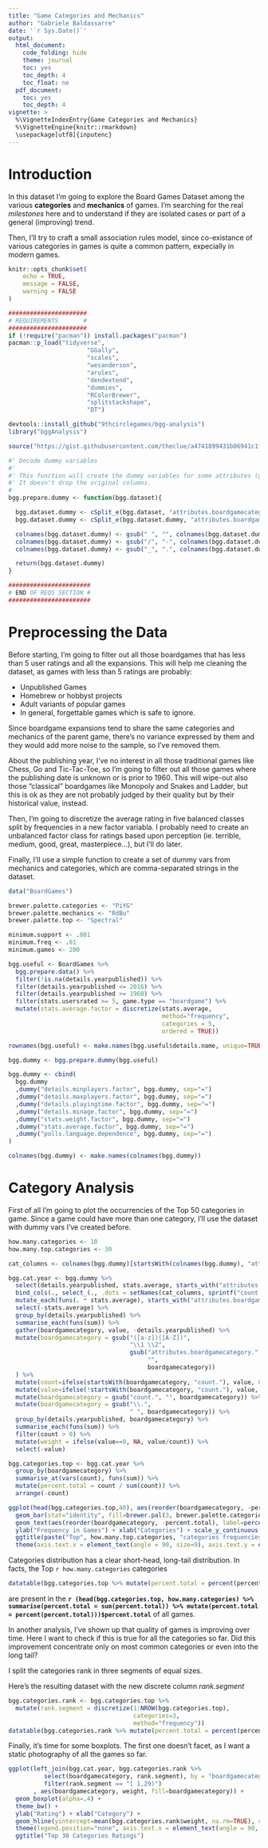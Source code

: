 ```yaml
---
title: "Game Categories and Mechanics"
author: "Gabriele Baldassarre"
date: '`r Sys.Date()`'
output:
  html_document:
    code_folding: hide
    theme: journal
    toc: yes
    toc_depth: 4
    toc_float: no
  pdf_document:
    toc: yes
    toc_depth: 4
vignette: >
  %\VignetteIndexEntry{Game Categories and Mechanics}
  %\VignetteEngine{knitr::rmarkdown}
  \usepackage[utf8]{inputenc}
---
```


# Introduction

In this dataset I'm going to explore the Board Games Dataset among the various __categories__ and __mechanics__ of games. I'm searching for the real _milestones_ here and to understand if they are isolated cases or part of a general (improving) trend.

Then, I'll try to craft a small association rules model, since co-existance of various categories in games is quite a common pattern, expecially in modern games.

```r
knitr::opts_chunk$set(
	echo = TRUE,
	message = FALSE,
	warning = FALSE
)
```

```r
######################
# REQUIREMENTS       #
######################
if (!require("pacman")) install.packages("pacman")
pacman::p_load("tidyverse",
                      "GGally",
                      "scales",
                      "wesanderson",
                      "arules",
                      "dendextend",
                      "dummies",
                      "RColorBrewer",
                      "splitstackshape",
                      "DT")

devtools::install_github("9thcirclegames/bgg-analysis")
library("bggAnalysis")

source("https://gist.githubusercontent.com/theclue/a4741899431b06941c1f529d6aac4387/raw/f69d9b5a420e2c4707acad69f31c6e6a3c15e559/ggplot-multiplot.R")

#' Decode dummy variables
#'
#' This function will create the dummy variables for some attributes (game category and game mechanic atm).
#' It doesn't drop the original columns.
#
bgg.prepare.dummy <- function(bgg.dataset){

  bgg.dataset.dummy <- cSplit_e(bgg.dataset, "attributes.boardgamecategory", type="character", fill=0, drop=TRUE)
  bgg.dataset.dummy <- cSplit_e(bgg.dataset.dummy, "attributes.boardgamemechanic", type="character", fill=0, drop=TRUE)

  colnames(bgg.dataset.dummy) <- gsub(" ", "", colnames(bgg.dataset.dummy))
  colnames(bgg.dataset.dummy) <- gsub("/", "-", colnames(bgg.dataset.dummy))
  colnames(bgg.dataset.dummy) <- gsub("_", ".", colnames(bgg.dataset.dummy))

  return(bgg.dataset.dummy)
}

#######################
# END OF REQS SECTION #
#######################
```

# Preprocessing the Data
Before starting, I'm going to filter out all those boardgames that has less than 5 user ratings and all the expansions.
This will help me cleaning the dataset, as games with less than 5 ratings are probably:

* Unpublished Games
* Homebrew or hobbyst projects
* Adult variants of popular games
* In general, forgettable games which is safe to ignore.

Since boardgame expansions tend to share the same categories and mechanics of the parent game, there's no variance expressed by them and they would add more noise to the sample, so I've removed them.

About the publishing year, I've no interest in all those traditional games like Chess, Go and Tic-Tac-Toe, so I'm going to filter out all those games where the publishing date is unknown or is prior to 1960. This will wipe-out also those "classical" boardgames like Monopoly and Snakes and Ladder, but this is ok as they are not probably judged by their quality but by their historical value, instead.

Then, I'm going to discretize the average rating in five balanced classes split by frequencies in a new factor variabla. I probably need to create an unbalanced factor class for ratings based upon perception (ie. terrible, medium, good, great, masterpiece...), but I'll do later.

Finally, I'll use a simple function to create a set of dummy vars from mechanics and categories, which are comma-separated strings in the dataset.
```r
data("BoardGames")

brewer.palette.categories <- "PiYG"
brewer.palette.mechanics <- "RdBu"
brewer.palette.top <- "Spectral"

minimum.support <- .001
minimum.freq <- .01
minimum.games <- 200

bgg.useful <- BoardGames %>% 
  bgg.prepare.data() %>%
  filter(!is.na(details.yearpublished)) %>% 
  filter(details.yearpublished <= 2016) %>%
  filter(details.yearpublished >= 1960) %>%
  filter(stats.usersrated >= 5, game.type == "boardgame") %>%
  mutate(stats.average.factor = discretize(stats.average,
                                           method="frequency",
                                           categories = 5, 
                                           ordered = TRUE))

rownames(bgg.useful) <- make.names(bgg.useful$details.name, unique=TRUE)

bgg.dummy <- bgg.prepare.dummy(bgg.useful)

bgg.dummy <- cbind(
  bgg.dummy
  ,dummy("details.minplayers.factor", bgg.dummy, sep="=")
  ,dummy("details.maxplayers.factor", bgg.dummy, sep="=")
  ,dummy("details.playingtime.factor", bgg.dummy, sep="=")
  ,dummy("details.minage.factor", bgg.dummy, sep="=")
  ,dummy("stats.weight.factor", bgg.dummy, sep="=")
  ,dummy("stats.average.factor", bgg.dummy, sep="=")
  ,dummy("polls.language.dependence", bgg.dummy, sep="=")
)

colnames(bgg.dummy) <- make.names(colnames(bgg.dummy))
```

# Category Analysis
First of all I'm going to plot the occurrencies of the Top 50 categories in game. Since a game could have more than one category, I'll use the dataset with dummy vars I've created before.

```r
how.many.categories <- 10
how.many.top.categories <- 30

cat_columns <- colnames(bgg.dummy)[startsWith(colnames(bgg.dummy), "attributes.boardgamecategory.")]

bgg.cat.year <- bgg.dummy %>%
  select(details.yearpublished, stats.average, starts_with("attributes.boardgamecategory.")) %>%
  bind_cols(., select_(., .dots = setNames(cat_columns, sprintf("count.%s", cat_columns)))) %>%
  mutate_each(funs(. * stats.average), starts_with("attributes.boardgamecategory.")) %>%
  select(-stats.average) %>%
  group_by(details.yearpublished) %>%
  summarise_each(funs(sum)) %>%
  gather(boardgamecategory, value, -details.yearpublished) %>%
  mutate(boardgamecategory = gsub("([a-z])([A-Z])",
                                  "\\1 \\2",
                                  gsub("attributes.boardgamecategory.", 
                                       "",
                                       boardgamecategory))
  ) %>%
  mutate(count=ifelse(startsWith(boardgamecategory, "count."), value, 0)) %>%
  mutate(value=ifelse(!startsWith(boardgamecategory, "count."), value, 0)) %>%
  mutate(boardgamecategory = gsub("count.", "", boardgamecategory)) %>%
  mutate(boardgamecategory = gsub("\\.",
                                  " ", boardgamecategory)) %>%
  group_by(details.yearpublished, boardgamecategory) %>%
  summarise_each(funs(sum)) %>%
  filter(count > 0) %>%
  mutate(weight = ifelse(value==0, NA, value/count)) %>%
  select(-value)

bgg.categories.top <- bgg.cat.year %>% 
  group_by(boardgamecategory) %>%
  summarise_at(vars(count), funs(sum)) %>%
  mutate(percent.total = count / sum(count)) %>%
  arrange(-count)

ggplot(head(bgg.categories.top,40), aes(reorder(boardgamecategory, -percent.total), percent.total)) +
  geom_bar(stat="identity", fill=brewer.pal(3, brewer.palette.categories)[1], alpha=.2, col=brewer.pal(3, brewer.palette.categories)[2]) +
  geom_text(aes(reorder(boardgamecategory, -percent.total), label=percent(percent.total), percent.total), angle=90, size=3, hjust=-.1) +
  ylab("Frequency in Games") + xlab("Categories") + scale_y_continuous(labels=percent, expand = c(.02, .01)) +
  ggtitle(paste("Top", how.many.top.categories, "categories frequencies")) +
  theme(axis.text.x = element_text(angle = 90, size=9), axis.text.y = element_text(size=9))
```

Categories distribution has a clear short-head, long-tail distribution. In facts, the Top `r how.many.categories` categories
```r
datatable(bgg.categories.top %>% mutate(percent.total = percent(percent.total)))
```

are present in the __`r (head(bgg.categories.top, how.many.categories) %>% summarise(percent.total = sum(percent.total)) %>% mutate(percent.total = percent(percent.total)))$percent.total`__ of all games.

In another analysis, I've shown up that quality of games is improving over time. Here I want to check if this is true for all the categories so far. Did this improvement concentrate only on most common categories or even into the long tail?

I split the categories rank in three segments of equal sizes.

Here's the resulting dataset with the new discrete column _rank.segment_
```r
bgg.categories.rank <- bgg.categories.top %>% 
  mutate(rank.segment = discretize(1:NROW(bgg.categories.top),
                                   categories=3,
                                   method="frequency"))
datatable(bgg.categories.rank %>% mutate(percent.total = percent(percent.total)))
```

Finally, it's time for some boxplots. The first one doesn't facet, as I want a static photography of all the games so far.

```r
ggplot(left_join(bgg.cat.year, bgg.categories.rank %>%
          select(boardgamecategory, rank.segment), by = "boardgamecategory") %>%
          filter(rank.segment == "[ 1,29)")
       , aes(boardgamecategory, weight, fill=boardgamecategory)) +
  geom_boxplot(alpha=.4) +
  theme_bw() +
  ylab("Rating") + xlab("Category") +
  geom_hline(yintercept=mean(bgg.categories.rank$weight, na.rm=TRUE), color="black") +
  theme(legend.position="none", axis.text.x = element_text(angle = 90, size=9)) +
  ggtitle("Top 30 Categories Ratings")
```
